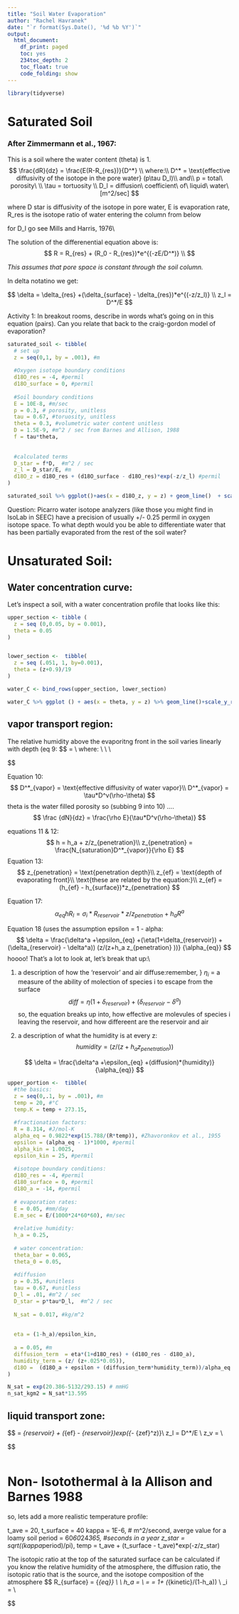 ```yaml
---
title: "Soil Water Evaporation"
author: "Rachel Havranek"
date: "`r format(Sys.Date(), '%d %b %Y')`"
output:
  html_document: 
    df_print: paged
    toc: yes
    234toc_depth: 2
    toc_float: true
    code_folding: show
---
```



```r
library(tidyverse)
```




# Saturated Soil 
### After Zimmermann et al., 1967:
This is a soil where the water content (theta) is 1.  
$$
\frac{dR}{dz} = \frac{E(R-R_{res})}{D^*} \\
where:\\
D^* = \text{effective diffusivity of the isotope in the pore water} (p\tau D_l)\\
and\\
p = total\ porosity\ \\
\tau = tortuosity \\
D_l = diffusion\ coefficient\ of\ liquid\ water\ [m^2/sec]
$$

where D star is diffusivity of the isotope in pore water, E is evaporation rate, R_res is the isotope ratio of water entering the column from below

for D_l go see Mills and Harris, 1976\\

The solution of the differenential equation above is:
$$
R = R_{res} + (R_0 - R_{res})*e^{(-zE/D^*)} \\
$$

*This assumes that pore space is constant through the soil column.*

In delta notatino we get: 

$$
\delta  = \delta_{res} +(\delta_{surface} - \delta_{res})*e^{(-z/z_l)} \\
z_l = D^*/E
$$

Activity 1: In breakout rooms, describe in words what's going on in this equation (pairs). Can you relate that back to the craig-gordon model of evaporation?





```r
saturated_soil <- tibble(
  # set up 
  z = seq(0,1, by = .001), #m
  
  #Oxygen isotope boundary conditions
  d18O_res = -4, #permil
  d18O_surface = 0, #permil
  
  #Soil boundary conditions
  E = 10E-8, #m/sec
  p = 0.3, # porosity, unitless
  tau = 0.67, #toruosity, unitless
  theta = 0.3, #volumetric water content unitless
  D = 1.5E-9, #m^2 / sec from Barnes and Allison, 1988
  f = tau*theta,
  
  
  #calculated terms
  D_star = f*D,  #m^2 / sec
  z_l = D_star/E, #m
  d18O_z = d18O_res + (d18O_surface - d18O_res)*exp(-z/z_l) #permil
)

saturated_soil %>% ggplot()+aes(x = d18O_z, y = z) + geom_line()  + scale_y_reverse(limits = c(0.25, 0)) + scale_x_continuous(limits = c(-4,0))
```
Question: Picarro water isotope analyzers (like those you might find in IsoLab in SEEC) have a precision of usually +/- 0.25 permil in oxygen isotope space. To what depth would you be able to differentiate water that has been partially evaporated from the rest of the soil water? 


# Unsaturated Soil:

## Water concentration curve:
Let's inspect a soil, with a water concentration profile that looks like this: 
```r
upper_section <- tibble (
  z = seq (0,0.05, by = 0.001),
  theta = 0.05
)


lower_section <-  tibble(
  z = seq (.051, 1, by=0.001),
  theta = (z+0.9)/19
)

water_C <- bind_rows(upper_section, lower_section)

water_C %>% ggplot () + aes(x = theta, y = z) %>% geom_line()+scale_y_reverse()+scale_x_continuous(limits = c(0,.1))
```



## vapor transport region: 
The relative humidity above the evaporitng front in the soil varies linearly with depth (eq 9:
$$
\frac {dN}{dz} = \frac{\rho E}{D^*_{vapor}} \\
where: \\
\text {N = concentration of water vapor in the soil}\\
\text {rho = density of liquid water}\\

$$

Equation 10:
$$
D^*_{vapor} = \text{effective diffusivity of water vapor}\\
D^*_{vapor} = \tau*D^v(\rho-\theta)
$$
theta is the water filled porosity 
so (subbing 9 into 10) .... 
$$
\frac {dN}{dz} = \frac{\rho E}{\tau*D^v(\rho-\theta)}
$$




equations 11 & 12:
$$
h = h_a + z/z_{penetration}\\
z_{penetration} = \frac{N_{saturation}D^*_{vapor}}{\rho E}
$$
Equation 13:
$$
z_{penetration} = \text{penetration depth}\\
z_{ef} = \text{depth of evaporating front}\\
\text{these are related by the equation:}\\
z_{ef} = (h_{ef} - h_{surface})*z_{penetration}
$$


Equation 17: 
$$
\alpha_{eq}hR_l = \sigma_i*R_{reservoir}*z/z_{penetration} + h_aR^a
$$

Equation 18 (uses the assumption epsilon = 1 - alpha:
$$
\delta = \frac{\delta^a +\epsilon_{eq} +(\eta(1+\delta_{reservoir}) + (\delta_{reservoir} - \delta^a)) (z/(z+h_a z_{penetration} ))} {\alpha_{eq}}
$$
hoooo! That's a lot to look at, let's break that up:\\

1. a description of how the 'reservoir' and air diffuse:remember, } 
$\eta_i$ = a measure of the ability of molection of species i to escape from the surface
$$
diff = \eta(1+\delta_{reservoir}) + (\delta_{reservoir} - \delta^a)
$$
so, the equation breaks up into, how effective are molevules of species i leaving the reservoir, and how differeent are the reservoir and air 


1. a description of what the humidity is at every z:
$$
humidity = (z/(z+h_a z_{penetration} ))
$$

$$
\delta = \frac{\delta^a +\epsilon_{eq} +(diffusion)*(humidity)} {\alpha_{eq}}
$$
```r
upper_portion <-  tibble(
  #the basics: 
  z = seq(0,.1, by = .001), #m
  temp = 20, #°C
  temp.K = temp + 273.15,
  
  #fractionation factors:
  R = 8.314, #J/mol-K
  alpha_eq = 0.9822*exp(15.788/(R*temp)), #Zhavoronkov et al., 1955 
  epsilon = (alpha_eq - 1)*1000, #permil 
  alpha_kin = 1.0025, 
  epsilon_kin = 25, #permil
  
  #isotope boundary conditions: 
  d18O_res = -4, #permil
  d180_surface = 0, #permil
  d18O_a = -14, #permil
  
  # evaporation rates: 
  E = 0.05, #mm/day
  E.m_sec = E/(1000*24*60*60), #m/sec
  
  #relative humidity: 
  h_a = 0.25, 
  
  # water concentration: 
  theta_bar = 0.065,
  theta_0 = 0.05,
  
  #diffusion
  p = 0.35, #unitless
  tau = 0.67, #unitless
  D_l = .01, #m^2 / sec
  D_star = p*tau*D_l,  #m^2 / sec
  
  N_sat = 0.017, #kg/m^2
  
  
  eta = (1-h_a)/epsilon_kin,
  
  a = 0.05, #m
  diffusion_term  = eta*(1+d18O_res) + (d18O_res - d18O_a),
  humidity_term = (z/ (z+.025*0.05)),
  d18O =  (d18O_a + epsilon + (diffusion_term*humidity_term))/alpha_eq
)


```


```r
N_sat = exp(20.386-5132/293.15) # mmHG
n_sat_kgm2 = N_sat*13.595
```


## liquid transport zone: 

$$
\delta = \delta_{reservoir} + (\delta_{ef} - \delta_{reservoir})exp({- \int_{zef}^z)\frac{dz}{z_1 +z_v}}\\
z_l = D^*/E \\
z_v = \frac{\alpha_{eq}*\alpha_{kin}*D^*N_{sat}}{E\rho}  \\ 

$$



```r

```


# Non- Isotothermal à la Allison and Barnes 1988 

so, lets add a more realistic temperature profile: 

  t_ave = 20,
  t_surface = 40
  kappa = 1E-6, # m^2/second, averge value for a loamy soil
  period = 60*60*24*365, #seconds in a year
  z_star  = sqrt((kappa*period)/pi),
  temp = t_ave + (t_surface - t_ave)*exp(-z/z_star)










The isotopic ratio at the top of the saturated surface can be calculated if you know the relative humidity of the atmosphere, the diffusion ratio, the isotopic ratio that is the source, and the isotope composition of the atmosphere
$$
R_{surface}  = \frac{(1-h_a)\sigma R_{res} +h_aR_a)} {\alpha_{eq}} \\
\text{where:}\\
h_a = \text{relative humidity of the atmosphere}\\
\sigma = \text{diffusion ratio} = 1+ (\epsilon_{kinetic}/(1-h_a))  \\
\eta_i = \text{diffusion ratio excess}\\

$$









